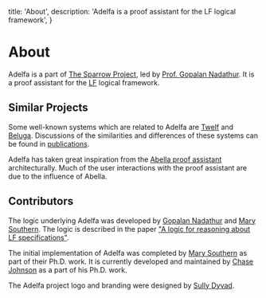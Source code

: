   title: 'About',
  description: 'Adelfa is a proof assistant for the LF logical framework',
}

# About

Adelfa is a part of [The Sparrow Project](https://sparrow.cs.umn.edu/), led by
[Prof. Gopalan Nadathur](https://www-users.cs.umn.edu/~ngopalan/). It is a proof
assistant for the [LF](https://en.wikipedia.org/wiki/Logical_framework) logical
framework.

## Similar Projects

Some well-known systems which are related to Adelfa are
[Twelf](http://www.twelf.org/) and
[Beluga](https://complogic.cs.mcgill.ca/beluga/). Discussions of the
similarities and differences of these systems can be found in
[publications](/publications).

Adelfa has taken great inspiration from the [Abella proof
assistant](https://abella-prover.org/) architecturally. Much of the user
interactions with the proof assistant are due to the influence of Abella.

## Contributors

The logic underlying Adelfa was developed by [Gopalan
Nadathur](https://www-users.cs.umn.edu/~ngopalan/) and [Mary
Southern](https://www-users.cse.umn.edu/~south163/). The logic is described in
the paper ["A logic for reasoning about LF
specifications"](https://arxiv.org/abs/2107.00111).

The initial implementation of Adelfa was completed by [Mary
Southern](https://www-users.cse.umn.edu/~south163/) as part of their Ph.D. work.
It is currently developed and maintained by [Chase Johnson](https://chasej.dev/)
as a part of his Ph.D. work.

The Adelfa project logo and branding were designed by [Sully
Dyvad](https://sullydyvad.com/).
